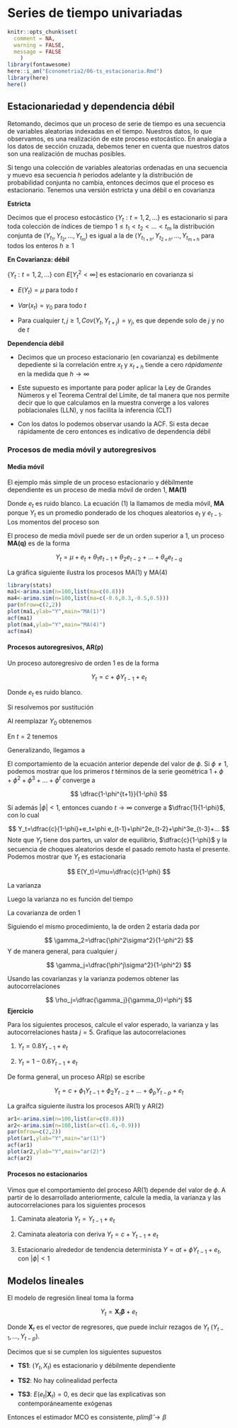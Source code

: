 # Series de tiempo univariadas

```r
knitr::opts_chunk$set(
  comment = NA, 
  warning = FALSE, 
  message = FALSE
    )
library(fontawesome)
here::i_am("Econometria2/06-ts_estacionaria.Rmd")
library(here)
here()
```


## Estacionariedad y dependencia débil 

Retomando, decimos que un proceso de serie de tiempo es una secuencia de variables aleatorias indexadas en el tiempo. Nuestros datos, lo que observamos, es una realización de este proceso estocástico. En analogía a los datos de sección cruzada, debemos tener en cuenta que nuestros datos son una realización de muchas posibles. 

Si tengo una colección de variables aleatorias ordenadas en una secuencia y muevo esa secuencia *h* periodos adelante y la distribución de probabilidad conjunta no cambia, entonces decimos que el proceso es estacionario. Tenemos una versión estricta y una débil o en covarianza

**Estricta**

Decimos que el proceso estocástico $\{Y_t:t=1,2,...\}$ es estacionario si para toda colección de índices de tiempo $1\leq t_1<t_2<...<t_m$ la distribución conjunta de $(Y_{t_1},Y_{t_2},...,Y_{t_m})$ es igual a la de $(Y_{t_{1+h}},Y_{t_{2+h}},...,Y_{t_{m+h}}$ para todos los enteros $h\geq 1$


**En Covarianza: débil**

$\{Y_t:t=1,2,...\}$ con $E[Y_t^2<\infty]$ es estacionario en covarianza si

- $E(Y_t)=\mu$ para todo $t$

- $Var(x_t)=\gamma_0$ para todo $t$

- Para cualquier $t,j\geq1,Cov(Y_t,Y_{t+j})=\gamma_j$, es que depende solo de $j$ y no de $t$


**Dependencia débil**


- Decimos que un proceso estacionario (en covarianza) es debilmente depediente si la correlación entre $x_t$ y $x_{t+h}$ tiende a cero *rápidamente* en la medida que $h\to \infty$


- Este supuesto es importante para poder aplicar la Ley de Grandes Números y el Teorema Central del Límite, de tal manera que nos permite decir que lo que calculamos en la muestra converge a los valores poblacionales (LLN), y nos facilita la inferencia (CLT)

- Con los datos lo podemos observar usando la ACF. Si esta decae rápidamente de cero entonces es indicativo de dependencia débil


### Procesos de media móvil y autoregresivos

#### Media móvil

El ejemplo más simple de un proceso estacionario y débilmente dependiente es un proceso de media móvil de orden 1, **MA(1)**

\begin{equation}
\tag{1}
Y_t=\mu+e_t+\theta e_{t-1}
\end{equation}

Donde $e_t$ es ruido blanco. La ecuación (1) la llamamos de media móvil, **MA** porque $Y_t$ es un promedio ponderado de los choques aleatorios $e_t$ y $e_{t-1}$. Los momentos del proceso son

\begin{align}
\tag{2}
E(Y_t)&=\mu\\
Var(Y_t)&=(1+\theta^2)\sigma^2\\
\gamma_1&=\theta\sigma^2
\rho_1=\dfrac{\theta}{1+\theta^2}
\rho_k=0 \quad \text{Para}\quad k\geq2
\end{align}


El proceso de media móvil puede ser de un orden superior a 1, un proceso **MA(q)** es de la forma

$$
Y_t=\mu+e_t+\theta_1e_{t-1}+\theta_2e_{t-2}+...+\theta_qe_{t-q}
$$

La gráfica siguiente ilustra los procesos MA(1) y MA(4)

```r
library(stats)
ma1<-arima.sim(n=100,list(ma=c(0.8)))
ma4<-arima.sim(n=100,list(ma=c(-0.6,0.3,-0.5,0.5)))
par(mfrow=c(2,2))
plot(ma1,ylab="Y",main="MA(1)")
acf(ma1)
plot(ma4,ylab="Y",main="MA(4)")
acf(ma4)

```

#### Procesos autoregresivos, AR(p)

Un proceso autoregresivo de orden 1 es de la forma

$$
Y_t=c+\phi Y_{t-1}+e_t
$$

Donde $e_t$ es ruido blanco. 

Si resolvemos por sustitución

\begin{align}
t=0 \quad Y_0&=c+\phi Y_{-1}+e_0\\
t=1 \quad Y_1&=c+\phi Y_{0}+e_1 \\
\end{align}

Al reemplazar $Y_0$ obtenemos

\begin{equation}
t=1 \quad Y_1=c+\phi c+\phi^{2}y_{-1}+\phi e_{0}+e_1
\end{equation}

En $t=2$ tenemos 

\begin{equation}
Y_2=c+\phi c +\phi^2 c+\phi^{3}Y_{-1}+\phi^2e_0+\phi e_1+e_2
\end{equation}

Generalizando, llegamos a

\begin{equation}
Y_t=c(1+\phi+\phi^2+\phi^3+...+\phi^t)+\phi^{t+1}Y_{-1}+e_t+\phi e_{t-1}+\phi^2e_{t-2}+...+\phi^te_0
\end{equation}

El comportamiento de la ecuación anterior depende del valor de $\phi$. Si $\phi\neq 1$, podemos mostrar que los primeros $t$ términos de la serie geométrica $1+\phi+\phi^2+\phi^3+...+\phi^t$ converge a 

$$
\dfrac{1-\phi^{t+1}}{1-\phi}
$$

Si además $|\phi|<1$, entonces cuando $t\to\infty$ converge a $\dfrac{1}{1-\phi}$, con lo cual

$$
Y_t=\dfrac{c}{1-\phi}+e_t+\phi e_{t-1}+\phi^2e_{t-2}+\phi^3e_{t-3}+...
$$
Note que $Y_t$ tiene dos partes, un valor de equilibrio, $\dfrac{c}{1-\phi}$ y la secuencia de choques aleatorios desde el pasado remoto hasta el presente. Podemos mostrar que $Y_t$ es estacionaria

$$
E(Y_t)=\mu=\dfrac{c}{1-\phi}
$$

La varianza

\begin{align}
\gamma_0&=E(Y_t-\mu)^2\\
&=E(e_t+\phi e_{t-1}+\phi^2e_{t-2}+\phi^3e_{t-3}+...)^2\\
&=E(e_t^2)+E(\phi e_te_{t-1})+\phi^2E(e_te_{t-2})+...+\phi^2E(e_{t-1^2})+...+\phi^4E(e_{t-2}^2)+...\\
&=(1+\phi+\phi^2+\phi^4+\phi^6...)\sigma^2\\
&=\dfrac{\sigma^2}{1-\phi^2}
\end{align}

Luego la varianza no es función del tiempo

La covarianza de orden 1

\begin{align}
\gamma_1&=E(Y_t-\mu)(Y_{t-1}-\mu)\\
&=E(e_t+\phi e_{t-1}+\phi^2e_{t-2}+...)(e_{t-1}+\phi e_{t-2}+\phi^2e_{t-3}+...)\\
&=(\phi+\phi^3+\phi^5+...)\sigma^2\\
&=\phi(1+\phi^2+\phi^4+...)\sigma^2\\
&=\dfrac{\phi\sigma^2}{1-\phi^2}
\end{align}

Siguiendo el mismo procedimiento, la de orden 2 estaría dada por

$$
\gamma_2=\dfrac{\phi^2\sigma^2}{1-\phi^2}
$$
Y de manera general, para cualquier $j$

$$
\gamma_j=\dfrac{\phi^j\sigma^2}{1-\phi^2}
$$


Usando las covarianzas y la varianza podemos obtener las autocorrelaciones

$$
\rho_j=\dfrac{\gamma_j}{\gamma_0}=\phi^j
$$
**Ejercicio**

Para los siguientes procesos, calcule el valor esperado, la varianza y las autocorrelaciones hasta $j=5$. Grafique las autocorrelaciones

1. $Y_t=0.8Y_{t-1}+e_t$

2. $Y_t=1-0.6Y_{t-1}+e_t$



De forma general, un proceso AR(p) se escribe

$$
Y_t=c+\phi_1Y_{t-1}+\phi_2Y_{t-2}+...+\phi_pY_{t-p}+e_t
$$

La graífca siguiente ilustra los procesos AR(1) y AR(2)

```r
ar1<-arima.sim(n=100,list(ar=c(0.8)))
ar2<-arima.sim(n=100,list(ar=c(1.6,-0.9)))
par(mfrow=c(2,2))
plot(ar1,ylab="Y",main="ar(1)")
acf(ar1)
plot(ar2,ylab="Y",main="ar(2)")
acf(ar2)

```


#### Procesos no estacionarios

Vimos que el comportamiento del proceso AR(1) depende del valor de $\phi$. A partir de lo desarrollado anteriormente, calcule la media, la varianza y las autocorrelaciones para los siguientes procesos

1. Caminata aleatoria $Y_t=Y_{t-1}+e_t$

2. Caminata aleatoria con deriva $Y_t=c+Y_{t-1}+e_t$

3. Estacionario alrededor de tendencia determinista $Y=at+\phi Y_{t-1}+e_t$, con $|\phi|<1$


## Modelos lineales

El modelo de regresión lineal toma la forma

$$
Y_t=\mathbf{X}_t\boldsymbol{\beta}+e_t
$$
 
 Donde $\mathbf{X}_t$ es el vector de regresores, que puede incluir rezagos de $Y_t$ $(Y_{t-1},...,Y_{t-p})$. 
 
Decimos que si se cumplen los siguientes supuestos 

- **TS1**: $(Y_t,X_t)$ es estacionario y débilmente dependiente

- **TS2**: No hay colinealidad perfecta

- **TS3**: $E(e_t|\mathbf{X}_t)=0$, es decir que las explicativas son contemporáneamente exógenas

Entonces el estimador MCO es consistente, $plim \hat{\beta}\to \beta$

